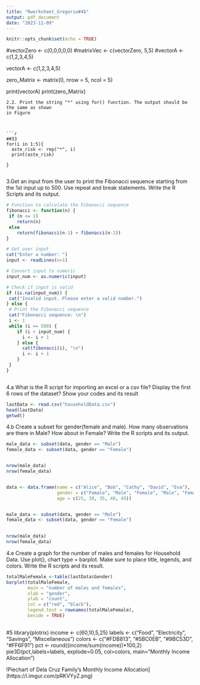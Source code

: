 ```yaml
---
title: "Rworksheet_Gregorio#4b"
output: pdf_document
date: "2023-11-09"
---
```


```r
knitr::opts_chunk$set(echo = TRUE)
```

#vectorZero <- c(0,0,0,0,0)
#matrixVec <- c(vectorZero, 5,5)
#vectorA <-c(1,2,3,4,5)


vectorA <- c(1,2,3,4,5)


zero_Matrix <- matrix(0, nrow = 5, ncol = 5)


print(vectorA)
print(zero_Matrix)

```
2.2. Print the string "*" using for() function. The output should be the same as shown
in Figure



```r


##33
for(i in 1:5){
  aste_risk <- rep("*", i)
  print(aste_risk)
 
}


```

3.Get an input from the user to print the Fibonacci sequence starting from the 1st input up to 500. Use repeat and break statements. Write the R Scripts and its output.

```r
# Function to calculate the Fibonacci sequence
fibonacci <- function(n) {
 if (n <= 1)
    return(n)
 else
    return(fibonacci(n-1) + fibonacci(n-2))
}

# Get user input
cat("Enter a number: ")
input <- readLines(n=1)

# Convert input to numeric
input_num <- as.numeric(input)

# Check if input is valid
if (is.na(input_num)) {
 cat("Invalid input. Please enter a valid number.")
} else {
 # Print the Fibonacci sequence
 cat("Fibonacci sequence: \n")
 i <- 1
 while (i <= 500) {
    if (i < input_num) {
      i <- i + 1
    } else {
      cat(fibonacci(i), "\n")
      i <- i + 1
    }
 }
}



```

4.a What is the R script for importing an excel or a csv file? Display the first 6 rows of
the dataset? Show your codes and its result

```r
lastData <- read.csv("householdData.csv")
head(lastData)
getwd()


```

4.b Create a subset for gender(female and male). How many observations are there in
Male? How about in Female? Write the R scripts and its output.
```r



male_data <- subset(data, gender == "Male")
female_data <- subset(data, gender == "Female")


nrow(male_data)
nrow(female_data)


data <- data.frame(name = c("Alice", "Bob", "Cathy", "David", "Eva"),
                   gender = c("Female", "Male", "Female", "Male", "Female"),
                   age = c(25, 30, 35, 40, 45))


male_data <- subset(data, gender == "Male")
female_data <- subset(data, gender == "Female")

 
nrow(male_data)
nrow(female_data)

```
4.e Create a graph for the number of males and females for Household Data. Use plot(),
chart type = barplot. Make sure to place title, legends, and colors. Write the R scripts and
its result.
```r

totalMaleFemale <-table(lastData$Gender)
barplot(totalMaleFemale,
        main = "number of males and females",
        xlab = "gender",
        ylab = "count",
        col = c("red", "black"),
        legend.text = rownames(totalMaleFemale),
        beside = TRUE)
       


```
#5
library(plotrix)
income <- c(60,10,5,25)
labels <- c("Food", "Electricity", "Savings", "Miscellaneous")
colors <- c("#FDB813", "#5BC0EB", "#9BC53D", "#FF6F91")
pct <- round((income/sum(income))*100,2)
pie3D(pct,labels=labels, explode=0.05, col=colors, main="Monthly Income Allocation")


!Piechart of Dela Cruz Family's Monthly Income Allocation](https://i.imgur.com/pRKVYyZ.png)

